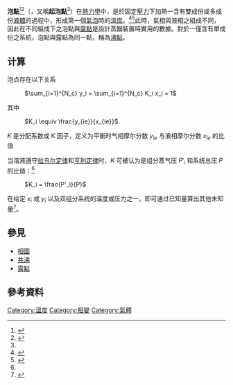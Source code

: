 '''泡點'''<ref name="朱自強">{{cite book |author=朱自強 |title=《化工熱力學》|edition=第二版 |publisher=曉園出版社 |year= 1995年 |isbn= 957-12-0510-9 }}</ref><ref name="雙語詞彙">{{cite web |title=雙語詞彙、學術名詞暨辭書資訊網 |url=http://terms.naer.edu.tw |date=2012年 |publisher=國家教育研究院 |access-date=2021-08-09 |archive-date=2013-06-17 |archive-url=https://web.archive.org/web/20130617090145/http://terms.naer.edu.tw/ |dead-url=no }}</ref>（{{lang-en|bubble point}}，又稱'''起泡點'''<ref name="雙語詞彙"/>）在[[熱力學|熱力學]]中，是於固定[[壓力|壓力]]下加熱一含有雙成份或多成份[[液體|液體]]的過程中，形成第一個[[氣態|氣泡]]時的[[溫度|溫度]]。<ref name = "Unit Ops">{{Citation  | last1 = McCabe | first1 = Warren L.  | last2 = Smith   | first2 = Julian C.  | last3 = Harriot  | first3 = Peter  | title = [[化學工程單元操作_(書)|Unit Operations of Chemical Engineering]]  | place = New York  | publisher = McGraw-Hill  | year = 2005  | location =  | pages = 737–738  | volume =  | edition = seventh  | url =  | doi =  | id =   | isbn = 0-07-284823-5}}</ref><ref name = "Che Thermo">{{Citation  | last1 = Smith| first1 = J. M.  | last2 = Van Ness| first2 = H. C.  | last3 = Abbott| first3 = M. M.  | title = Introduction to Chemical Engineering Thermodynamics  | place = New York  | publisher = McGraw-Hill  | year = 2005  | location =  | pages = 342  | volume =  | edition = seventh | url = | doi = | id =  | isbn = 0-07-310445-0}}</ref>此時，氣相與液相之組成不同，因此在不同組成下之泡點與[[露點|露點]]是設計蒸餾裝置時實用的數據。對於一僅含有單成份之系統，泡點與露點為同一點，稱為[[沸點|沸點]]。

== 计算 ==
泡点存在以下关系

: <math>\sum_{i=1}^{N_c} y_i = \sum_{i=1}^{N_c} K_i x_i = 1</math>

其中

: <math>K_i \equiv \frac{y_{ie}}{x_{ie}}</math>.

<math>K</math> 是分配系数或 K 因子，定义为平衡时气相摩尔分数 <math>y_{ie}</math> 与液相摩尔分数 <math>x_{ie}</math> 的比值

当溶液遵守[[拉乌尔定律|拉乌尔定律]]和[[亨利定律|亨利定律]]时，<math>K</math> 可被认为是组分蒸气压 <math>P'_i</math> 和系统总压 <math>P</math> 的比值：<ref name = "Unit Ops" />

: <math>K_i = \frac{P'_i}{P}</math>

在给定 <math>x_i</math> 或 <math>y_i</math> 以及双组分系统的温度或压力之一，即可通过已知量算出其他未知量<ref name="Che Thermo2">{{Citation|last1=Smith|location=|id=|doi=|url=|edition=seventh|volume=|pages=351|year=2005|first1=J. M.|publisher=McGraw-Hill|place=New York|title=Introduction to Chemical Engineering Thermodynamics|first3=M. M.|last3=Abbott|first2=H. C.|last2=Van Ness|isbn=0-07-310445-0}}</ref>。

==參見==
* [[相圖|相圖]]
* [[共沸|共沸]]
* [[露點|露點]]

==參考資料==
{{reflist}}
{{chemistry-stub}}
[[Category:溫度|Category:溫度]]
[[Category:相變|Category:相變]]
[[Category:氣體|Category:氣體]]